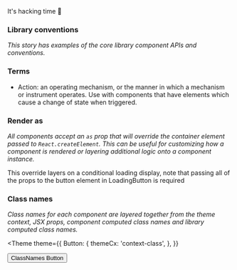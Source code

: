 <!-- eslint-disable jsx-a11y/accessible-emoji -->


<Meta title='Componentry/Intro' />

<Text variant='heading-1' align='center' mt={50}>
  It&apos;s hacking time 👾
</Text>

### Library conventions

_This story has examples of the core library component APIs and conventions._

### Terms

- Action: an operating mechanism, or the manner in which a mechanism or instrument
  operates. Use with components that have elements which cause a change of state when
  triggered.

### Render as

_All components accept an `as` prop that will override the container element passed to
`React.createElement`. This can be useful for customizing how a component is rendered or
layering additional logic onto a component instance._

This override layers on a conditional loading display, note that passing all of the props
to the button element in LoadingButton is required

### Class names

_Class names for each component are layered together from the theme context, JSX props,
component computed class names and library computed class names._

<Theme
  theme={{
    Button: {
      themeCx: 'context-class',
    },
  }}
>
  <Button className='jsx-prop-class' color='primary' textTransform='uppercase'>
    ClassNames Button
  </Button>
</Theme>
